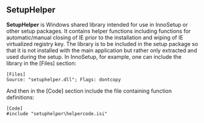 == SetupHelper ==

'''SetupHelper''' is Windows shared library intended for use in InnoSetup or other setup packages.
It contains helper functions including functions for automatic/manual closing of IE prior to the installation and wiping of IE virtualized registry key.
The library is to be included in the setup package so that it is not installed with the main application but rather only extracted and used during the setup.
In InnoSetup, for example, one can include the library in the [Files] section:
 <nowiki>[Files]
 Source: "setuphelper.dll"; Flags: dontcopy
And then in the [Code] section include the file containing function definitions:
 <nowiki>[Code]
 #include "setuphelper\helpercode.isi"
